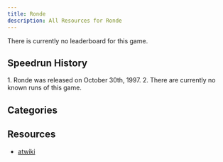```yaml
---
title: Ronde
description: All Resources for Ronde
---
```



<DocsHero 
    content="Ronde is notoriously one of the worst games of all time."
    srcUrl={cover}
    alt="Ronde Cover"
/>

<Card title='Leaderboard'>There is currently no leaderboard for this game.</Card>

## Speedrun History

<Tabs>
<TabItem label="Any%">
<Steps> 
1. Ronde was released on October 30th, 1997.
2. There are currently no known runs of this game.
</Steps>
</TabItem>
</Tabs>

## Categories
<CardGrid>
    <Card title="Any%"></Card>
</CardGrid>

## Resources
- [atwiki](https://w.atwiki.jp/ronde/)
